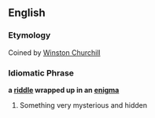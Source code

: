 ==English==

===Etymology===
Coined by [[w:Winston Churchill|Winston Churchill]]

===Idiomatic Phrase===
'''a [[riddle]] wrapped up in an [[enigma]]'''
# Something very mysterious and hidden